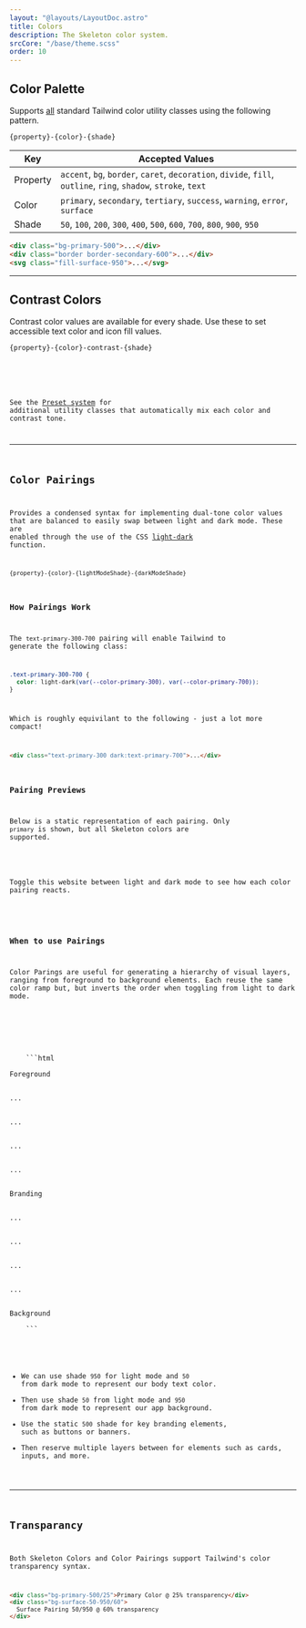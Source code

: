 ```yaml
---
layout: "@layouts/LayoutDoc.astro"
title: Colors
description: The Skeleton color system.
srcCore: "/base/theme.scss"
order: 10
---
```




## Color Palette

<ExampleColors />

Supports <u>all</u> standard Tailwind color utility classes using the following pattern.

```
{property}-{color}-{shade}
```

| Key      | Accepted Values                                                                                                  |
| -------- | ---------------------------------------------------------------------------------------------------------------- |
| Property | `accent`, `bg`, `border`, `caret`, `decoration`, `divide`, `fill`, `outline`, `ring`, `shadow`, `stroke`, `text` |
| Color    | `primary`, `secondary`, `tertiary`, `success`, `warning`, `error`, `surface`                                     |
| Shade    | `50`, `100`, `200`, `300`, `400`, `500`, `600`, `700`, `800`, `900`, `950`                                       |

```html
<div class="bg-primary-500">...</div>
<div class="border border-secondary-600">...</div>
<svg class="fill-surface-950">...</svg>
```

---

## Contrast Colors

Contrast color values are available for every shade. Use these to set accessible text color and icon fill values.

```
{property}-{color}-contrast-{shade}
```

<Preview client:load>
  <Fragment slot="preview">
    <ExampleContrast />
  </Fragment>
  <Fragment slot="code">
    <Code code={ExampleContrastRaw} lang="astro" />
  </Fragment>
</Preview>

See the [Preset system](/docs/design/presets) for additional utility classes that automatically mix each color and contrast tone.

---

## Color Pairings

Provides a condensed syntax for implementing dual-tone color values that are balanced to easily swap between light and dark mode. These are enabled through the use of the CSS [light-dark](https://developer.mozilla.org/en-US/docs/Web/CSS/color_value/light-dark) function.

```
{property}-{color}-{lightModeShade}-{darkModeShade}
```

### How Pairings Work

The `text-primary-300-700` pairing will enable Tailwind to generate the following class:

```css
.text-primary-300-700 {
  color: light-dark(var(--color-primary-300), var(--color-primary-700));
}
```

Which is roughly equivilant to the following - just a lot more compact!

```html
<div class="text-primary-300 dark:text-primary-700">...</div>
```

### Pairing Previews

Below is a static representation of each pairing. Only `primary` is shown, but all Skeleton colors are supported.

<ExamplePairings />

Toggle this website between light and dark mode to see how each color pairing reacts.

<ExamplePairingsDynamic />

### When to use Pairings

Color Parings are useful for generating a hierarchy of visual layers, ranging from foreground to background elements. Each reuse the same color ramp but, but inverts the order when toggling from light to dark mode.

<Preview client:visible>
  <Fragment slot="preview">
    <ExamplePairingsStack />
  </Fragment>
  <Fragment slot="code">
    ```html
    <div class="bg-primary-950-50">Foreground</div>
    <div class="bg-primary-900-100">...</div>
    <div class="bg-primary-800-200">...</div>
    <div class="bg-primary-700-300">...</div>
    <div class="bg-primary-600-400">...</div>
    <div class="bg-primary-500">Branding</div>
    <div class="bg-primary-400-600">...</div>
    <div class="bg-primary-300-700">...</div>
    <div class="bg-primary-200-800">...</div>
    <div class="bg-primary-100-900">...</div>
    <div class="bg-primary-50-950">Background</div>
    ```
  </Fragment>
</Preview>

- We can use shade `950` for light mode and `50` from dark mode to represent our body text color.
- Then use shade `50` from light mode and `950` from dark mode to represent our app background.
- Use the static `500` shade for key branding elements, such as buttons or banners.
- Then reserve multiple layers between for elements such as cards, inputs, and more.

---

## Transparancy

Both Skeleton Colors and Color Pairings support Tailwind's color transparency syntax.

```html
<div class="bg-primary-500/25">Primary Color @ 25% transparency</div>
<div class="bg-surface-50-950/60">
  Surface Pairing 50/950 @ 60% transparency
</div>
```
